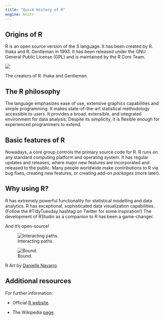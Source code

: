 ```yaml
---
title: "Quick History of R"
engine: knitr
---
```


## Origins of R

R is an open source version of the S language. It has been created by R. Ihaka and R. Gentleman in 1993. It has been released under the GNU General Public License (GPL) and is maintained by the R Core Team.

::: {#fig-creators}

![](images/RossIhaka_RobertGentleman.jpg)

The creators of R: Ihaka and Gentleman.

:::

## The R philosophy

The language emphasizes ease of use, extensive graphics capabilities and simple programming. It makes state-of-the-art statistical methodology accessible to users. It provides a broad, extensible, and integrated environment for data analysis. Despite its simplicity, it is flexible enough for experienced programmers to extend.

## Basic features of R

Nowadays, a core group controls the primary source code for R. R runs on any standard computing platform and operating system. It has regular updates and releases, where major new features are incorporated and released to the public. Many people worldwide make contributions to R via bug fixes, creating new features, or creating add-on *packages* (more later).

## Why using R?

R has extremely powerful functionality for statistical modelling and data analytics. R has exceptional, sophisticated data visualization capabilities. (Follow the #TidyTuesday hashtag on Twitter for some inspiration!) The development of RStudio as a companion to R has been a game-changer.

And it's open-source!


::: {#fig-art layout-ncol=2}

![Interacting paths.](./images/pollen_small.jpg){#fig-path}

![Bound.](./images/dreamlike_small.jpg){#fig-bound}

R Art by [Danielle Navarro](https://art.djnavarro.net/).
:::

## Additional resources

For further information:

- Official [R website](https://www.r-project.org).

- The Wikipedia [page](https://en.wikipedia.org/wiki/R_(programming_language)).
